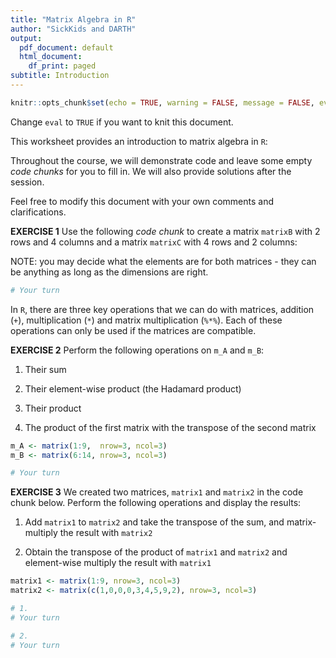 ---
title: "Matrix Algebra in R"
author: "SickKids and DARTH"
output:
  pdf_document: default
  html_document:
    df_print: paged
subtitle: Introduction
---

```{r setup, include=FALSE}
knitr::opts_chunk$set(echo = TRUE, warning = FALSE, message = FALSE, eval = FALSE)
```

Change `eval` to `TRUE` if you want to knit this document.

This worksheet provides an introduction to matrix algebra in `R`:

Throughout the course, we will demonstrate code and leave some empty *code chunks* for you to fill in. We will also provide solutions after the session.

Feel free to modify this document with your own comments and clarifications. 

**EXERCISE 1** Use the following *code chunk* to create a matrix `matrixB` with 2 rows and 4 columns and a matrix `matrixC` with 4 rows and 2 columns:

NOTE: you may decide what the elements are for both matrices - they can be anything as long as the dimensions are right.

```{r}
# Your turn

```

In `R`, there are three key operations that we can do with matrices, addition (`+`), multiplication (`*`) and matrix multiplication (`%*%`). Each of these operations can only be used if the matrices are compatible.

**EXERCISE 2** Perform the following operations on `m_A` and `m_B`:

1) Their sum

2) Their element-wise product (the Hadamard product)

3) Their product

4) The product of the first matrix with the transpose of the second matrix

```{r}
m_A <- matrix(1:9,  nrow=3, ncol=3)
m_B <- matrix(6:14, nrow=3, ncol=3)
```

```{r}
# Your turn

```

**EXERCISE 3** We created two matrices, `matrix1` and `matrix2` in the code chunk below. Perform the following operations and display the results:

1) Add `matrix1` to `matrix2` and take the transpose of the sum, and matrix-multiply the result with `matrix2`

2) Obtain the transpose of the product of `matrix1` and `matrix2` and element-wise multiply the result with `matrix1`

```{r}
matrix1 <- matrix(1:9, nrow=3, ncol=3)
matrix2 <- matrix(c(1,0,0,0,3,4,5,9,2), nrow=3, ncol=3)

# 1.
# Your turn

# 2.
# Your turn

```


